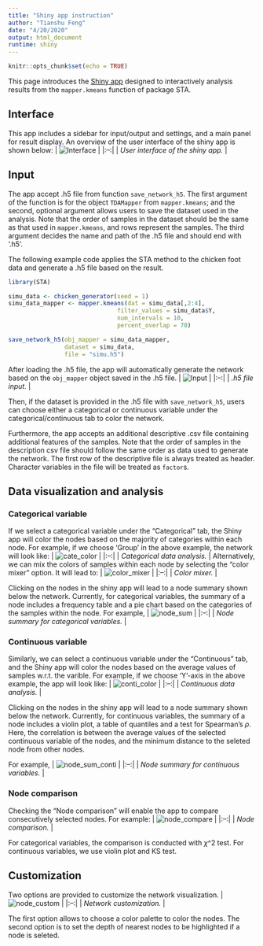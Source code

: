 ```yaml
---
title: "Shiny app instruction"
author: "Tianshu Feng"
date: "4/20/2020"
output: html_document
runtime: shiny
---
```


```r
knitr::opts_chunk$set(echo = TRUE)
```

This page introduces the [Shiny app](https://tianshufeng.github.io/STA/articles/Shiny_app.html) designed to interactively analysis results from the `mapper.kmeans` function of package STA. 

## Interface

This app includes a sidebar for input/output and settings, and a main panel for result display. An overview of the user interface of the shiny app is shown below:
| ![Interface](figures/main_screen.png) | 
|:--:| 
| *User interface of the shiny app.* |

## Input

The app accept .h5 file from function `save_network_h5`. The first argument of the function is for the object `TDAMapper` from `mapper.kmeans`; and the second, optional argument allows users to save the dataset used in the analysis. Note that the order of samples in the dataset should be the same as that used in `mapper.kmeans`, and rows represent the samples. The third argument decides the name and path of the .h5 file and should end with '.h5'.

The following example code applies the STA method to the chicken foot data and generate a .h5 file based on the result.
```r
library(STA)

simu_data <- chicken_generator(seed = 1)
simu_data_mapper <- mapper.kmeans(dat = simu_data[,2:4],
                               filter_values = simu_data$Y,
                               num_intervals = 10,
                               percent_overlap = 70)

save_network_h5(obj_mapper = simu_data_mapper,
                dataset = simu_data,
                file = "simu.h5")
```

After loading the .h5 file, the app will automatically generate the network based on the `obj_mapper` object saved in the .h5 file.
| ![Input](figures/open_h5.png) | 
|:--:| 
| *.h5 file input.* |

Then, if the dataset is provided in the .h5 file with `save_network_h5`, users can choose either a categorical or continuous variable under the categorical/continuous tab to color the network. 

Furthermore, the app accepts an additional descriptive .csv file containing additional features of the samples. Note that the order of samples in the description csv file should follow the same order as data used to generate the network. The first row of the descriptive file is always treated as header. Character variables in the file will be treated as `factor`s.


## Data visualization and analysis

### Categorical variable
If we select a categorical variable under the "Categorical" tab, the Shiny app will color the nodes based on the majority of categories within each node. For example, if we choose 'Group' in the above example, the network will look like:
| ![cate_color](figures/categorical_color.png) | 
|:--:| 
| *Categorical data analysis.* |
Alternatively, we can mix the colors of samples within each node by selecting the "color mixer" option. It will lead to:
| ![color_mixer](figures/color_mixer.png) | 
|:--:| 
| *Color mixer.* |

Clicking on the nodes in the shiny app will lead to a node summary shown below the network. Currently, for categorical variables, the summary of a node includes a frequency table and a pie chart based on the categories of the samples within the node. For example, 
| ![node_sum](figures/Node_summary.png) | 
|:--:| 
| *Node summary for categorical variables.* |


### Continuous variable

Similarly, we can select a continuous variable under the "Continuous" tab, and the Shiny app will color the nodes based on the average values of samples w.r.t. the varible. For example, if we choose 'Y'-axis in the above example, the app will look like:
| ![conti_color](figures/continuous_color.png) | 
|:--:| 
| *Continuous data analysis.* |

Clicking on the nodes in the shiny app will lead to a node summary shown below the network. Currently, for continuous variables, the summary of a node includes a violin plot, a table of quantiles and a test for Spearman's $\rho$. Here, the correlation is between the average values of the selected continuous variable of the nodes, and the minimum distance to the seleted node from other nodes.

For example, 
| ![node_sum_conti](figures/node_summary_continuous.png) | 
|:--:| 
| *Node summary for continuous variables. * |


### Node comparison

Checking the "Node comparison" will enable the app to compare consecutively selected nodes. For example:
| ![node_compare](figures/node_comparison.png) | 
|:--:| 
| *Node comparison. * |

For categorical variables, the comparison is conducted with $\chi$^2 test. For continuous variables, we use violin plot and KS test.

## Customization

Two options are provided to customize the network visualization. 
| ![node_custom](figures/settings.png) | 
|:--:| 
| *Network customization. * |

The first option allows to choose a color palette to color the nodes. The second option is to set the depth of nearest nodes to be highlighted if a node is seleted.
